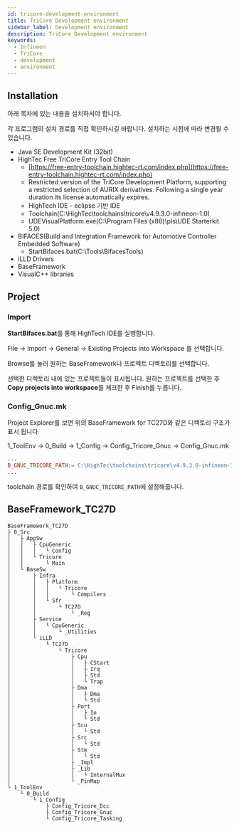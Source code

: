 ```yaml
---
id: tricore-development-environment
title: TriCore Development environment
sidebar_label: Development environment
description: TriCore Development environment
keywords:
  - Infineon
  - TriCore
  - development
  - environment
---
```


## Installation

아래 목차에 있는 내용을 설치하셔야 합니다.

각 프로그램의 설치 경로를 직접 확인하시길 바랍니다. 설치하는 시점에 따라 변경될 수 있습니다.

- Java SE Development Kit (32bit)
- HighTec Free TriCore Entry Tool Chain
  - [https://free-entry-toolchain.hightec-rt.com/index.php](https://free-entry-toolchain.hightec-rt.com/index.php)
  - Restricted version of the TriCore Development Platform, supporting a restricted selection of AURIX derivatives. Following a single year duration its license automatically expires.
  - HighTech IDE - eclipse 기반 IDE
  - Toolchain(C:\HighTec\toolchains\tricore\v4.9.3.0-infineon-1.0)
  - UDEVisualPlatform.exe(C:\Program Files (x86)\pls\UDE Starterkit 5.0)
- BIFACES(Build and Integration Framework for Automotive Controller Embedded Software)
  - StartBifaces.bat(C:\Tools\BifacesTools)
- iLLD Drivers
- BaseFramework
- VisualC++ libraries

## Project

### Import

**StartBifaces.bat**를 통해 HighTech IDE를 실행합니다.

File -> Import -> General -> Existing Projects into Workspace 를 선택합니다.

Browse를 눌러 원하는 BaseFramework나 프로젝트 디렉토리를 선택합니다.

선택한 디렉토리 내에 있는 프로젝트들이 표시됩니다. 원하는 프로젝트를 선택한 후 **Copy projects into workspace**를 체크한 후 Finish를 누릅니다.

### Config_Gnuc.mk

Project Explorer를 보면 위의 BaseFramework for TC27D와 같은 디렉토리 구조가 표시 됩니다.

1_ToolEnv -> 0_Build -> 1_Config -> Config_Tricore_Gnuc -> Config_Gnuc.mk

```makefile
...
B_GNUC_TRICORE_PATH:= C:\HighTec\toolchains\tricore\v4.9.3.0-infineon-1.0
...
```

toolchain 경로를 확인하여 `B_GNUC_TRICORE_PATH`에 설정해줍니다.

## BaseFramework_TC27D

```shell
BaseFramework_TC27D
├ 0_Src
│   ├ AppSw
│   │   ├ CpuGeneric
│   │   │   └ Config
│   │   └ Tricore
│   │       └ Main
│   └ BaseSw
│       ├ Infra
│       │   ├ Platform
│       │   │   └ Tricore
│       │   │       └ Compilers
│       │   └ Sfr
│       │       └ TC27D
│       │           └ _Reg
│       ├ Service
│       │   └ CpuGeneric
│       │       └ _Utilities
│       └ iLLD
│           └ TC27D
│               └ Tricore
│                   ├ Cpu
│                   │   ├ CStart
│                   │   ├ Irq
│                   │   ├ Std
│                   │   └ Trap
│                   ├ Dma
│                   │   ├ Dma
│                   │   └ Std
│                   ├ Port
│                   │   ├ Io
│                   │   └ Std
│                   ├ Scu
│                   │   └ Std
│                   ├ Src
│                   │   └ Std
│                   ├ Stm
│                   │   └ Std
│                   ├ _Impl
│                   ├ _Lib
│                   │   └ InternalMux
│                   └ _PinMap
└ 1_ToolEnv
    └ 0_Build
        └ 1_Config
            ├ Config_Tricore_Dcc
            ├ Config_Tricore_Gnuc
            └ Config_Tricore_Tasking
```
